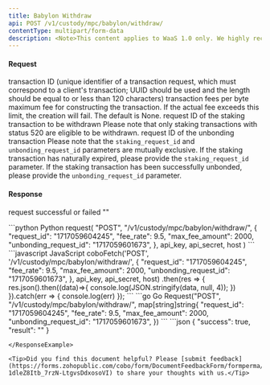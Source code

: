 ```yaml
---
title: Babylon Withdraw
api: POST /v1/custody/mpc/babylon/withdraw/
contentType: multipart/form-data
description: <Note>This content applies to WaaS 1.0 only. We highly recommend that you upgrade to [WaaS 2.0](https://www.cobo.com/developers/v2/guides/overview/introduction).</Note> This endpoint performs the withdraw operation for a given staking transaction.
---
```


#### Request
<ParamField body="request_id" type="String" required>transaction ID (unique identifier of a transaction request, which must correspond to a client's transaction; UUID should be used and the length should be equal to or less than 120 characters)</ParamField>
<ParamField body="fee_rate" type="Float" required>transaction fees per byte</ParamField>
<ParamField body="max_fee_amount" type="Int" >maximum fee for constructing the transaction. If the actual fee exceeds this limit, the creation will fail. The default is None.</ParamField>
<ParamField body="staking_request_id" type="String">request ID of the staking transaction to be withdrawn</ParamField>
<Tip>Please note that only staking transactions with status 520 are eligible to be withdrawn.</Tip>
<ParamField body="unbonding_request_id" type="String">request ID of the unbonding transaction</ParamField>
<Tip>Please note that the `staking_request_id` and `unbonding_request_id` parameters are mutually exclusive. If the staking transaction has naturally expired, please provide the `staking_request_id` parameter. If the staking transaction has been successfully unbonded, please provide the `unbonding_request_id` parameter.</Tip>

#### Response
<ResponseField name="success" type="bool">request successful or failed</ResponseField>
<ResponseField name="result" type="String">""</ResponseField>

<RequestExample>
```python Python
request(
    "POST",
    "/v1/custody/mpc/babylon/withdraw/",
    {
        "request_id": "1717059604245",
        "fee_rate": 9.5,
        "max_fee_amount": 2000,
        "unbonding_request_id": "1717059601673",
    },
    api_key, api_secret, host
)
```
```javascript JavaScript
coboFetch('POST', '/v1/custody/mpc/babylon/withdraw/', {
    "request_id": "1717059604245",
    "fee_rate": 9.5,
    "max_fee_amount": 2000,
    "unbonding_request_id": "1717059601673",
}, api_key, api_secret, host)
    .then(res => {
        res.json().then((data)=>{
            console.log(JSON.stringify(data, null, 4));
        })
    }).catch(err => {
        console.log(err)
    });
```
```go Go
Request("POST", "/v1/custody/mpc/babylon/withdraw/", map[string]string{
    "request_id": "1717059604245",
    "fee_rate": 9.5,
    "max_fee_amount": 2000,
    "unbonding_request_id": "1717059601673",
})
```
</RequestExample>

<ResponseExample>
```json
{
  "success": true,
  "result": ""
}

```
</ResponseExample>

<Tip>Did you find this document helpful? Please [submit feedback](https://forms.zohopublic.com/cobo/form/DocumentFeedbackForm/formperma/QvLOhxJv1_JMsJ-1dleZ8Itb_7rzN-LtgvsDdxosoVI) to share your thoughts with us.</Tip>